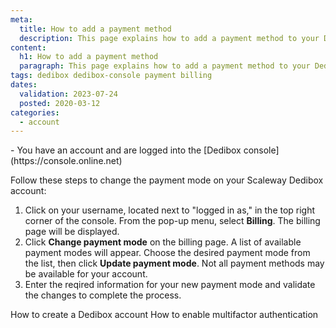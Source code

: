 ```yaml
---
meta:
  title: How to add a payment method
  description: This page explains how to add a payment method to your Dedibox console.
content:
  h1: How to add a payment method
  paragraph: This page explains how to add a payment method to your Dedibox console.
tags: dedibox dedibox-console payment billing
dates:
  validation: 2023-07-24
  posted: 2020-03-12
categories:
  - account
---
```


<Message type="requirement">
  - You have an account and are logged into the [Dedibox console](https://console.online.net) 
</Message>

Follow these steps to change the payment mode on your Scaleway Dedibox account:

1. Click on your username, located next to "logged in as," in the top right corner of the console. From the pop-up menu, select **Billing**. The billing page will be displayed.
2. Click **Change payment mode** on the billing page. A list of available payment modes will appear. Choose the desired payment mode from the list, then click **Update payment mode**.
    <Lightbox src="scaleway-dedibox-new-paymentmode.webp" alt="" />
    <Message type="note">
      Not all payment methods may be available for your account.
    </Message>
3. Enter the reqired information for your new payment mode and validate the changes to complete the process.

<Navigation title="See Also">
  <PreviousButton to="/dedibox-console/my-account/how-to/create-a-dedibox-account/">How to create a Dedibox account</PreviousButton>
  <NextButton to="/dedibox-console/my-account/how-to/enable-two-factor-authentication/">How to enable multifactor authentication</NextButton>
</Navigation>
